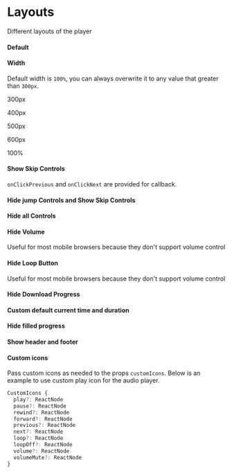 
<Meta title="Layouts" component={AudioPlayer} />

# Layouts

Different layouts of the player

#### Default

<Preview>
  <Story name="Default">
    <AudioPlayer src={SAMPLE_MP3_URL} />
  </Story>
</Preview>

#### Width

Default width is `100%`, you can always overwrite it to any value that greater than `300px`.

<Preview>
  <Story name="Width">
    <div>
      <p>300px</p>
      <AudioPlayer style={{ width: '300px' }} src={SAMPLE_MP3_URL} />
      <p>400px</p>
      <AudioPlayer style={{ width: '400px' }} src={SAMPLE_MP3_URL} />
      <p>500px</p>
      <AudioPlayer style={{ width: '500px' }} src={SAMPLE_MP3_URL} />
      <p>600px</p>
      <AudioPlayer style={{ width: '600px' }} src={SAMPLE_MP3_URL} />
      <p>100%</p>
      <AudioPlayer src={SAMPLE_MP3_URL} />
    </div>
  </Story>
</Preview>

#### Show Skip Controls

`onClickPrevious` and `onClickNext` are provided for callback.

<Preview>
  <Story name="Show Skip Controls">
    <AudioPlayer src={SAMPLE_MP3_URL} showSkipControls={true} />
  </Story>
</Preview>

#### Hide jump Controls and Show Skip Controls

<Preview>
  <Story name="Show Jump Controls and Show Skip Controls">
    <AudioPlayer src={SAMPLE_MP3_URL} showSkipControls={true} showJumpControls={false} />
  </Story>
</Preview>

#### Hide all Controls

<Preview>
  <Story name="Hide all Controls">
    <AudioPlayer src={SAMPLE_MP3_URL} showJumpControls={false} />
  </Story>
</Preview>

#### Hide Volume

Useful for most mobile browsers because they don't support volume control

<Preview>
  <Story name="Hide Volume">
    <AudioPlayer src={SAMPLE_MP3_URL} customVolumeControls={[]} />
  </Story>
</Preview>

#### Hide Loop Button

Useful for most mobile browsers because they don't support volume control

<Preview>
  <Story name="Hide Loop Button">
    <AudioPlayer src={SAMPLE_MP3_URL} customAdditionalControls={[]} />
  </Story>
</Preview>

#### Hide Download Progress

<Preview>
  <Story name="Hide Download Progress">
    <AudioPlayer src={SAMPLE_MP3_URL} showDownloadProgress={false} />
  </Story>
</Preview>

#### Custom default current time and duration

<Preview>
  <Story name="Custom default current time and duration">
    <AudioPlayer src={SAMPLE_MP3_URL} defaultCurrentTime="Loading" defaultDuration="Loading" />
  </Story>
</Preview>

#### Hide filled progress

<Preview>
  <Story name="Hide filled progress">
    <AudioPlayer src={SAMPLE_MP3_URL} showFilledProgress={false} />
  </Story>
</Preview>

#### Show header and footer

<Preview>
  <Story name="Show header and footer">
    <AudioPlayer src={SAMPLE_MP3_URL} header="Now playing: Let it go!" footer="This is a footer" />
  </Story>
</Preview>

#### Custom icons

Pass custom icons as needed to the props `customIcons`. Below is an example to use custom play icon for the audio player.

```ts
CustomIcons {
  play?: ReactNode
  pause?: ReactNode
  rewind?: ReactNode
  forward?: ReactNode
  previous?: ReactNode
  next?: ReactNode
  loop?: ReactNode
  loopOff?: ReactNode
  volume?: ReactNode
  volumeMute?: ReactNode
}
```


<Preview>
  <Story name="Custom icons">
    <AudioPlayer src={SAMPLE_MP3_URL} defaultCurrentTime="Loading" defaultDuration="Loading" customIcons={{ play: sampleIcon }} />
  </Story>
</Preview>
